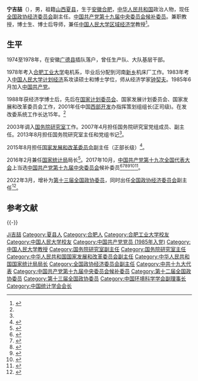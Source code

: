 {{Infobox officeholder
| 图像        = Ning Jizhe.png
| 图像说明    = 宁吉喆，2018年
| 职务1       = [[国家统计局|国家统计局]]局长
| 就任日期1   = 2016年2月
| 卸任日期1   = 2022年3月
| 总理1       = [[李克强|李克强]]
| 前任1       = [[王保安|王保安]]
| 继任1       = [[康义_(1966年)|康义]]
| 职务2       = [[国务院研究室|国务院研究室]]主任
| 就任日期2   = 2013年6月
| 卸任日期2   = 2015年8月
| 总理2       = 李克强
| 前任2       = [[谢伏瞻|谢伏瞻]]
| 继任2       = [[黄守宏|黄守宏]]
| 姓名        = 宁吉喆
| 原名        = 
| 出生日期    = {{birth year and age|1956|12}}
| 出生地点    = {{CHN}}[[安徽省|安徽省]][[合肥市|合肥市]]
| 逝世日期    = <!-- {{death date and age|}}（死亡在前，出生在后）{{death year and age| }} -->
| 逝世地点    = 
| 政党        = {{CPC}}
| 国籍        = {{PRC}}
| 籍贯        = [[山西省|山西]][[夏县|夏县]]
| 父母        = 
| 配偶        = <!--{{marriage|姓名|}} -->
| 子女        = 
| 亲属        = 
| 信仰        = 
| 母校        = [[合肥工业大学|合肥工业大学]]<br>[[中国人民大学|中国人民大学]]
| 网站        = 
| 签名        = 
| 脚注        = 
}}
'''宁吉喆'''（{{bd|1956年|12月|catIdx=Ning宁}}），男，祖籍[[山西省|山西]][[夏县|夏县]]，生于[[安徽省|安徽]][[合肥市|合肥]]，[[中华人民共和国|中华人民共和国]]政治人物，现任[[中国人民政治协商会议全国委员会经济委员会|全国政协经济委员会]]副主任。[[中国共产党第十九届中央委员会候补委员列表|中国共产党第十九届中央委员会候补委员]]。兼职教授，博士生、博士后导师，兼任[[中国人民大学|中国人民大学]][[区域经济学|区域经济学]]教授<ref name="主任">{{cite web|title=宁吉喆任国务院研究室主任 为李克强重要助手|url=http://news.163.com/13/0906/03/982DBIFV0001124J.html|access-date=2013-09-06|date=2013-09-06|publisher=网易|archive-url=https://web.archive.org/web/20130909060306/http://news.163.com/13/0906/03/982DBIFV0001124J.html|archive-date=2013-09-09|dead-url=yes}}</ref>。

== 生平 ==
1974至1978年，在安徽[[广德市|广德县]]插队落户，曾任生产队、大队基层干部。

1978年考入[[合肥工业大学|合肥工业大学]]电机系，毕业后分配到河南[[新乡市|新乡]]机床厂工作。1983年考入[[中国人民大学|中国人民大学]][[计划经济|计划经济]]系攻读硕士和博士学位，师从经济学家[[钟契夫|钟契夫]]。1985年6月加入[[中国共产党|中国共产党]]。

1988年获经济学博士后，先后在[[中华人民共和国国家计划委员会|国家计划委员会]]、国家发展计划委员会、国家发展和改革委员会工作，2001年任中国[[西部大开发|西部开发]]办指挥策划组组长(正司级)。在发改委系统工作长达15年。<ref name="主任" />

2003年调入[[国务院研究室|国务院研究室]]工作。2007年4月担任国务院研究室党组成员、副主任。2013年8月担任国务院研究室主任和党组书记<ref name="主任" />。

2015年8月担任[[国家发展和改革委员会|国家发展和改革委员会]]副主任（正部长级）<ref>{{cite news|url=http://www.gov.cn/xinwen/2015-08/19/content_2915228.htm|title=国务院任免国家工作人员|date=2015-08-19|work=中国政府网|accessdate=2015-08-19|archive-date=2015-08-22|archive-url=https://web.archive.org/web/20150822003200/http://www.gov.cn/xinwen/2015-08/19/content_2915228.htm|dead-url=no}}</ref>。

2016年2月兼任[[国家统计局|国家统计局]]局长<ref>{{cite news|url=https://www.thepaper.cn/newsDetail_forward_1436469|title=国家发改委副主任宁吉喆兼任国家统计局局长、党组书记|date=2016-02-26|work=澎湃新闻|accessdate=2016-02-26|archive-date=2016-03-03|archive-url=https://web.archive.org/web/20160303114753/http://www.thepaper.cn/newsDetail_forward_1436469|dead-url=no}}</ref>。2017年10月，[[中国共产党第十九次全国代表大会|中国共产党第十九次全国代表大会]]上当选[[中国共产党第十九届中央委员会|中国共产党第十九届中央委员会]]候补委员<ref>{{cite news|title=中国共产党第十九届中央委员会候补委员名单（172名）|url=https://news.gmw.cn/2017-10/25/content_26593954.htm|accessdate=2021-08-18|work=光明日报|archive-date=2021-08-18|archive-url=https://web.archive.org/web/20210818074600/https://news.gmw.cn/2017-10/25/content_26593954.htm|dead-url=no}}</ref><ref>{{cite news|title=十九届中央委员、候补委员、中央纪委委员名单|url=http://news.cri.cn/20171024/f3e85cce-38bb-818d-ce36-bd4c66d0d4c6.html|accessdate=2021-08-18|work=国际在线|archive-date=2021-08-18|archive-url=https://web.archive.org/web/20210818074542/http://news.cri.cn/20171024/f3e85cce-38bb-818d-ce36-bd4c66d0d4c6.html|dead-url=no}}</ref><ref>{{cite news|title=十九大受权发布：中国共产党第十九届中央委员会候补委员名单|url=http://www.xinhuanet.com//politics/19cpcnc/2017-10/24/c_1121848883.htm|accessdate=2021-08-18|work=新华网|archive-date=2018-12-09|archive-url=https://web.archive.org/web/20181209124324/http://www.xinhuanet.com//politics/19cpcnc/2017-10/24/c_1121848883.htm|dead-url=no}}</ref><ref>{{cite news|title=中国共产党第十九届中央委员会候补委员名单|url=http://guoqing.china.com.cn/zy/2018-03/01/content_50628437.htm|accessdate=2021-08-18|work=中国网|archive-date=2021-08-18|archive-url=https://web.archive.org/web/20210818074045/http://guoqing.china.com.cn/zy/2018-03/01/content_50628437.htm|dead-url=no}}</ref><ref>{{cite news|title=中国共产党第十九届中央委员会候补委员名单|url=http://www.gov.cn/guoqing/2017-10/24/content_5432328.htm|accessdate=2021-08-18|work=中国政府网|archive-date=2020-08-05|archive-url=https://web.archive.org/web/20200805131505/http://www.gov.cn/guoqing/2017-10/24/content_5432328.htm|dead-url=no}}</ref><ref>{{cite news|title=中国共产党第十九届中央委员会候补委员名单|url=https://china.huanqiu.com/article/9CaKrnK5yXI|accessdate=2021-08-18|work=环球网|archive-date=2021-08-18|archive-url=https://web.archive.org/web/20210818074045/https://china.huanqiu.com/article/9CaKrnK5yXI|dead-url=no}}</ref>。

2022年3月，增补为[[中国人民政治协商会议第十三届全国委员会|第十三届全国政协]][[中国人民政治协商会议第十三届全国委员会委员名单|委员]]，同时出任[[中国人民政治协商会议全国委员会经济委员会|全国政协经济委员会]]副主任<ref>{{Cite web|title=候补中央委员宁吉喆 出任新职务|url=https://news.ifeng.com/c/8E3rzy2Vhia|access-date=2022-03-02|publisher=凤凰网}}</ref>。

== 参考文献 ==
{{Reflist}}

{{-}}
{{start box}}
{{s-gov|prc}}
{{s-before|[[王保安|王保安]]}}
{{s-title|[[国家统计局|国家统计局]]局长|2016年2月－2022年3月}}
{{s-after|[[康义_(1966年)|康义]]}}
{{s-before|[[谢伏瞻|谢伏瞻]]}}
{{s-title|[[国务院研究室|国务院研究室]]主任|2013年6月－2015年8月}}
{{s-after|[[黄守宏|黄守宏]]}}
{{s-civ}}
{{s-before|[[马建堂|马建堂]]}}
{{s-title|[[中国统计学会|中国统计学会]]会长|2017年1月－}}
{{s-inc}}
{{end box}}

{{中华人民共和国国家统计局局长}}
{{Navboxes 
| title  = 宁吉喆在[[中国统计学会|中国统计学会]]的职务
| list1  =
{{中国统计学会第九届理事会}}
{{中国统计学会第十届理事会}}
}}

{{Authority control}}
{{DEFAULTSORT:Ning宁}}
[[Category:寧姓|Ji吉喆]]
[[Category:夏县人|Category:夏县人]]
[[Category:合肥人|Category:合肥人]]
[[Category:合肥工业大学校友|Category:合肥工业大学校友]]
[[Category:中国人民大学校友|Category:中国人民大学校友]]
[[Category:中国共产党党员_(1985年入党)|Category:中国共产党党员 (1985年入党)]]
[[Category:中国人民大学教授|Category:中国人民大学教授]]
[[Category:国务院研究室副主任|Category:国务院研究室副主任]]
[[Category:国务院研究室主任|Category:国务院研究室主任]]
[[Category:中华人民共和国国家发展和改革委员会副主任|Category:中华人民共和国国家发展和改革委员会副主任]]
[[Category:中华人民共和国国家统计局局长|Category:中华人民共和国国家统计局局长]]
[[Category:全国政协经济委员会副主任|Category:全国政协经济委员会副主任]]
[[Category:中共十九大代表|Category:中共十九大代表]]
[[Category:中国共产党第十九届中央委员会候补委员|Category:中国共产党第十九届中央委员会候补委员]]
[[Category:第十二届全国政协委员|Category:第十二届全国政协委员]]
[[Category:第十三届全国政协委员|Category:第十三届全国政协委员]]
[[Category:中国环境科学学会副理事长|Category:中国环境科学学会副理事长]]
[[Category:中国统计学会会长|Category:中国统计学会会长]]